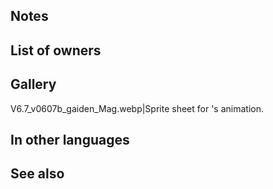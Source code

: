 {{Weapon Infobox
|tagid=SID_大地母神の聖書
|intID=3160
|userVersion1=Closed
|userVersion2=Open
|exclusive=1
|weaponType=Colorless Tome
|cost=400
|might=14
|range=2
|cooldown=-1
|effect=Accelerates Special trigger (cooldown count-1). If unit initiates combat or is within 2 spaces of an ally, grants Atk/Spd+6 to unit during combat, neutralizes effects that inflict "Special cooldown charge -X" on unit, deals damage = 10% of foe's Atk, and also, if unit’s HP ≥ 25% and foe would reduce unit’s HP to 0, unit survives with 1 HP. (Once per combat. Does not stack with non-Special effects that allow unit to survive with 1 HP if foe's attack would reduce HP to 0.)
|statModifiers=0,14,0,0,0
|required=Atlas (weapon)
|properties=random_owner
}}
==Notes==
{{IfUnitInitiates}}
{{Temporary buffs}}
{{CooldownChargeMinusNeutralization}}
{{AtkDamageBoost}}
{{DefensiveSkill}}
{{Miracle|HPThreshold=under 25%}}

==List of owners==
{{Skill Hero List}}
==Gallery==
<gallery>
V6.7_v0607b_gaiden_Mag.webp|Sprite sheet for {{PAGENAME}}'s animation.
</gallery>
==In other languages==
{{OtherLanguages
|japanese=大地母神の聖書
|german=Milas Lehren
|spanishEU=Credo de Mila
|spanishLA=Credo de Mila
|french=Écrits de Mila
|italian=Verbo di Mila
|chineseTW=大地母神聖書
|portuguese=Dogma de Mila
}}
==See also==
{{See also skills|cond=Description LIKE '%deals damage =%of foe\'s Atk%' OR Description LIKE '%unit survives with 1 HP%'}}
{{Weapons Navbox}}